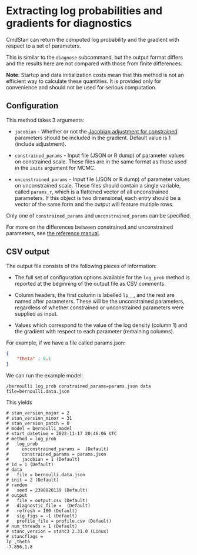 # Extracting log probabilities and gradients for diagnostics

CmdStan can return the computed log probability and the gradient with respect to
a set of parameters.

This is similar to the `diagnose` subcommand, but the output format differs and
the results here are not compared with those from finite differences.

**Note**: Startup and data initialization costs mean that this method is not an
efficient way to calculate these quantities. It is provided only for
convenience and should not be used for serious computation.

## Configuration

This method takes 3 arguments:

- `jacobian` - Whether or not the [Jacobian adjustment for constrained](https://mc-stan.org/docs/stan-users-guide/changes-of-variables.html#changes-of-variables)
  parameters should be included in the gradient. Default value is 1 (include adjustment).

- `constrained_params` - Input file (JSON or R dump) of parameter values on
  constrained scale. These files are in the same format as those used in the
  `inits` argument for MCMC.

- `unconstrained_params` - Input file (JSON or R dump) of parameter values
  on unconstrained scale. These files should contain a single variable, called
  `params_r`, which is a flattened vector of all unconstrained parameters. If
  this object is two dimensional, each entry should be a vector of the same form and the output
  will feature multiple rows.

Only one of `constrained_params` and `unconstrained_params` can be specified.

For more on the differences between constrained and unconstrained parameters, see
[the reference manual](https://mc-stan.org/docs/reference-manual/variable-transforms.html).


## CSV output

The output file consists of the following pieces of information:

- The full set of configuration options available for the `log_prob` method is
  reported at the beginning of the output file as CSV comments.

- Column headers, the first column is labelled `lp__`, and the rest are named
  after parameters. These will be the unconstrained parameters, regardless of
  whether constrained or unconstrained parameters were supplied as input.

- Values which correspond to the value of the log density (column 1) and the
  gradient with respect to each parameter (remaining columns).

For example, if we have a file called params.json:

```json
{
    "theta" : 0.1
}
```

We can run the example model:

```
/bernoulli log_prob constrained_params=params.json data file=bernoulli.data.json
```

This yields


```
# stan_version_major = 2
# stan_version_minor = 31
# stan_version_patch = 0
# model = bernoulli_model
# start_datetime = 2022-11-17 20:46:06 UTC
# method = log_prob
#   log_prob
#     unconstrained_params =  (Default)
#     constrained_params = params.json
#     jacobian = 1 (Default)
# id = 1 (Default)
# data
#   file = bernoulli.data.json
# init = 2 (Default)
# random
#   seed = 2390820139 (Default)
# output
#   file = output.csv (Default)
#   diagnostic_file =  (Default)
#   refresh = 100 (Default)
#   sig_figs = -1 (Default)
#   profile_file = profile.csv (Default)
# num_threads = 1 (Default)
# stanc_version = stanc3 2.31.0 (Linux)
# stancflags =
lp_,theta
-7.856,1.8
```
